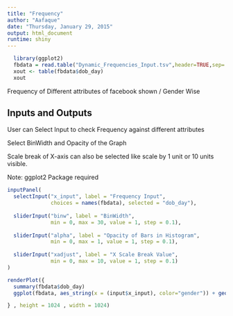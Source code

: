 ```yaml
---
title: "Frequency"
author: "Aafaque"
date: "Thursday, January 29, 2015"
output: html_document
runtime: shiny
---
```

```r
  library(ggplot2)
  fbdata = read.table("Dynamic_Frequencies_Input.tsv",header=TRUE,sep='\t')
  xout <- table(fbdata$dob_day)
  xout
```

Frequency of Different attributes of facebook shown / Gender Wise

## Inputs and Outputs

User can Select Input to check Frequency against different attributes

Select BinWidth and Opacity of the Graph

Scale break of X-axis can also be selected like scale by 1 unit or 10 units visible.

Note: ggplot2 Package required

```r
inputPanel(
  selectInput("x_input", label = "Frequency Input",
              choices = names(fbdata), selected = "dob_day"),
  
  sliderInput("binw", label = "BinWidth",
              min = 0, max = 30, value = 1, step = 0.1),
  
  sliderInput("alpha", label = "Opacity of Bars in Histogram",
              min = 0, max = 1, value = 1, step = 0.1),
  
  sliderInput("xadjust", label = "X Scale Break Value",
              min = 0, max = 10, value = 1, step = 0.1)
)

renderPlot({
  summary(fbdata$dob_day)
  ggplot(fbdata, aes_string(x = (input$x_input), color="gender")) + geom_histogram(binwidth= input$binw, alpha= input$alpha) + scale_x_continuous(breaks = seq(from = 0, to = 10000, by = input$xadjust))

} , height = 1024 , width = 1024)
```